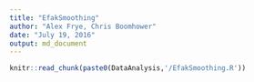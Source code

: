 ```yaml
---
title: "EfakSmoothing"
author: "Alex Frye, Chris Boomhower"
date: "July 19, 2016"
output: md_document
---
```


```r
knitr::read_chunk(paste0(DataAnalysis,'/EfakSmoothing.R'))
```

```r
```

```r
```

```r
```

```r
```

```r
```

```r
```

```r
```

```r
```

```r
```

```r
```

```r
```

